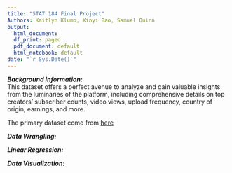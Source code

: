 ```yaml
---
title: "STAT 184 Final Project"
Authors: Kaitlyn Klumb, Xinyi Bao, Samuel Quinn
output:
  html_document:
  df_print: paged
  pdf_document: default
  html_notebook: default
date: "`r Sys.Date()`"
---
```


***Background Information:***   
This dataset offers a perfect avenue to analyze and gain valuable insights from the luminaries of the platform, including comprehensive details on top creators' subscriber counts, video views, upload frequency, country of origin, earnings, and more.   

The primary dataset come from [here](https://www.kaggle.com/datasets/nelgiriyewithana/global-youtube-statistics-2023)

***Data Wrangling:***

***Linear Regression:***

***Data Visualization:***